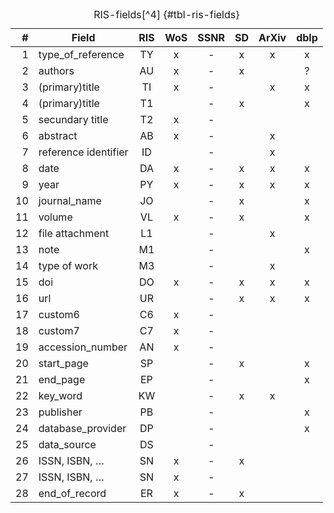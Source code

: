<!--
Table of the ris fields exported from the different sources. (Still to decide if 1. Alfabetically and 2 Include fieldnames?). Note, after this there is a transformation to get to a common ris file.
-->


|# | Field              |RIS |WoS|SSNR|SD |ArXiv|dblp|
|-:|--------------------|:--:|:-:|:--:|:-:|:---:|:--:|
| 1|type_of_reference   | TY | x | -  | x |  x  | x  |
| 2|authors             | AU | x | -  | x |     | ?  |
| 3|(primary)title      | TI | x | -  |   |  x  | x  |
| 4|(primary)title      | T1 |   | -  | x |     | x  |
| 5|secundary title     | T2 | x | -  |   |     |    |
| 6|abstract            | AB | x | -  |   |  x  |    |
| 7|reference identifier| ID |   | -  |   |  x  |    |
| 8|date                | DA | x | -  | x |  x  | x  |
| 9|year                | PY | x | -  | x |  x  | x  |
|10|journal_name        | JO |   | -  | x |     | x  |
|11|volume              | VL | x | -  | x |     | x  |
|12|file attachment     | L1 |   | -  |   |  x  |    |
|13|note                | M1 |   | -  |   |     | x  |
|14|type of work        | M3 |   | -  |   |  x  |    |
|15|doi                 | DO | x | -  | x |  x  | x  |
|16|url                 | UR |   | -  | x |  x  | x  |
|17|custom6             | C6 | x | -  |   |     |    |
|18|custom7             | C7 | x | -  |   |     |    |
|19|accession_number    | AN | x | -  |   |     |    |
|20|start_page          | SP |   | -  | x |     | x  |
|21|end_page            | EP |   | -  |   |     | x  |
|22|key_word            | KW |   | -  | x |  x  |    |
|23|publisher           | PB |   | -  |   |     | x  |
|24|database_provider   | DP |   | -  |   |     | x  |
|25|data_source         | DS |   | -  |   |     |    |
|26|ISSN, ISBN, ...     | SN | x | -  | x |     |    |
|27|ISSN, ISBN, ...     | SN | x | -  |   |     |    |
|28|end_of_record       | ER | x | -  | x |     |    |

: RIS-fields[^4] {#tbl-ris-fields}